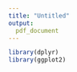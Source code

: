 ```yaml
---
title: "Untitled"
output:
  pdf_document
---
```


```r
library(dplyr)
library(ggplot2)
```


```r

```


```r

```


```r

```


```r

```

